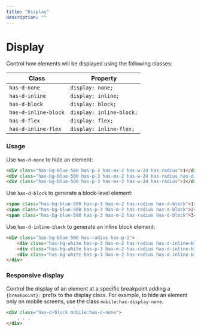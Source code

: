 ```yaml
---
title: "Display"
description: ""
---
```


# Display

Control how elements will be displayed using the following classes: 

| Class | Property | 
|-------|----------|
| `has-d-none`         | `display: none;` |
| `has-d-inline`       | `display: inline;` |
| `has-d-block`        | `display: block;` |
| `has-d-inline-block` | `display: inline-block;` |
| `has-d-flex`         | `display: flex;` |
| `has-d-inline-flex`  | `display: inline-flex;` |


### Usage

Use `has-d-none` to hide an element:

```html live=true centered=true bg=blue-200 color=white
<div class="has-bg-blue-500 has-p-3 has-mx-2 has-w-24 has-radius">1</div>
<div class="has-bg-blue-500 has-p-3 has-mx-2 has-w-24 has-radius has-d-none">2</div>
<div class="has-bg-blue-500 has-p-3 has-mx-2 has-w-24 has-radius">3</div>
```

Use `has-d-block` to generate a block-level element: 

```html live=true bg=blue-200 color=white
<span class="has-bg-blue-500 has-p-3 has-m-2 has-radius has-d-block">1</span>
<span class="has-bg-blue-500 has-p-3 has-m-2 has-radius has-d-block">2</span>
<span class="has-bg-blue-500 has-p-3 has-m-2 has-radius has-d-block">3</span>
```

Use `has-d-inline-block` to generate an inline block element: 

```html live=true bg=blue-200 color=primary
<div class="has-bg-blue-500 has-radius has-p-2">
    <div class="has-bg-white has-p-3 has-m-2 has-radius has-d-inline-block">1</div>
    <div class="has-bg-white has-p-3 has-m-2 has-radius has-d-inline-block">2</div>
    <div class="has-bg-white has-p-3 has-m-2 has-radius has-d-inline-block">3</div>
</div>
```

### Responsive display

Control the display of an element at a specific breakpoint adding a `{breakpoint}:` prefix to the display class. For example, to hide an element only on mobile screens, use the class `mobile:has-display-none`.

```html
<div class="has-d-block mobile:has-d-none">
    . . . 
</div>
```
